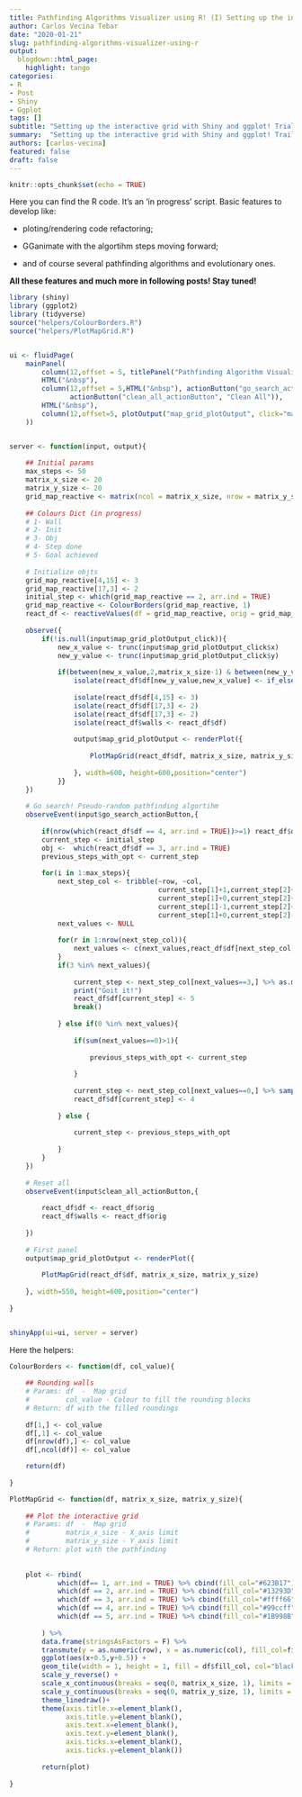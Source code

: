 ```yaml
---
title: Pathfinding Algorithms Visualizer using R! (I) Setting up the interactive grid
author: Carlos Vecina Tebar
date: "2020-01-21"
slug: pathfinding-algorithms-visualizer-using-r
output:
  blogdown::html_page:
    highlight: tango
categories:
- R
- Post
- Shiny
- Ggplot
tags: []
subtitle: "Setting up the interactive grid with Shiny and ggplot! Trial with some kind of random-walker algorithm."
summary:  "Setting up the interactive grid with Shiny and ggplot! Trail with some kind of random-walker algorithm."
authors: [carlos-vecina]
featured: false
draft: false
---
```


```r
knitr::opts_chunk$set(echo = TRUE)
```



Here you can find the R code. It's an 'in progress' script. Basic features to develop like:

- ploting/rendering code refactoring;

- GGanimate with the algortihm steps moving forward;

- and of course several pathfinding algorithms and evolutionary ones.



**All these features and much more in following posts! Stay tuned! **
```r
library (shiny)
library (ggplot2)
library (tidyverse)
source("helpers/ColourBorders.R")
source("helpers/PlotMapGrid.R")


ui <- fluidPage(
    mainPanel(
        column(12,offset = 5, titlePanel("Pathfinding Algorithm Visualization using R!")),
        HTML("&nbsp"),
        column(12,offset = 5,HTML("&nbsp"), actionButton("go_search_actionButton", "Go Search!"),
               actionButton("clean_all_actionButton", "Clean All")),
        HTML("&nbsp"),
        column(12,offset=5, plotOutput("map_grid_plotOutput", click="map_grid_plotOutput_click"))
    ))


server <- function(input, output){
    
    ## Initial params
    max_steps <- 50
    matrix_x_size <- 20
    matrix_y_size <- 20
    grid_map_reactive <- matrix(ncol = matrix_x_size, nrow = matrix_y_size, data = 0)    
    
    ## Colours Dict (in progress)
    # 1- Wall
    # 2- Init
    # 3- Obj
    # 4- Step done
    # 5- Goal achieved
    
    # Initialize objts
    grid_map_reactive[4,15] <- 3                                                           # obj
    grid_map_reactive[17,3] <- 2                                                           # init
    initial_step <- which(grid_map_reactive == 2, arr.ind = TRUE)
    grid_map_reactive <- ColourBorders(grid_map_reactive, 1)                               # rounding walls
    react_df <- reactiveValues(df = grid_map_reactive, orig = grid_map_reactive, walls = grid_map_reactive)
    
    observe({
        if(!is.null(input$map_grid_plotOutput_click)){
            new_x_value <- trunc(input$map_grid_plotOutput_click$x)
            new_y_value <- trunc(input$map_grid_plotOutput_click$y)
            
            if(between(new_x_value,2,matrix_x_size-1) & between(new_y_value,2,matrix_y_size-1)){
                isolate(react_df$df[new_y_value,new_x_value] <- if_else(react_df$df[new_y_value,new_x_value]==0,
                                                                        1,0))
                isolate(react_df$df[4,15] <- 3)
                isolate(react_df$df[17,3] <- 2)
                isolate(react_df$df[17,3] <- 2)
                isolate(react_df$walls <- react_df$df)
                
                output$map_grid_plotOutput <- renderPlot({
                    
                    PlotMapGrid(react_df$df, matrix_x_size, matrix_y_size)
                    
                }, width=600, height=600,position="center")
            }}
    }) 
    
    # Go search! Pseudo-random pathfinding algortihm
    observeEvent(input$go_search_actionButton,{
        
        if(nrow(which(react_df$df == 4, arr.ind = TRUE))>=1) react_df$df <- react_df$walls   # click search without clean
        current_step <- initial_step 
        obj <-  which(react_df$df == 3, arr.ind = TRUE)
        previous_steps_with_opt <- current_step
        
        for(i in 1:max_steps){
            next_step_col <- tribble(~row, ~col,
                                     current_step[1]+1,current_step[2]+0,
                                     current_step[1]+0,current_step[2]+1,
                                     current_step[1]-1,current_step[2]+0,
                                     current_step[1]+0,current_step[2]-1)
            next_values <- NULL
            
            for(r in 1:nrow(next_step_col)){
                next_values <- c(next_values,react_df$df[next_step_col[[r,1]],next_step_col[[r,2]]])
            }
            if(3 %in% next_values){
                
                current_step <- next_step_col[next_values==3,] %>% as.matrix()
                print("Goit it!")
                react_df$df[current_step] <- 5
                break()
                
            } else if(0 %in% next_values){
                
                if(sum(next_values==0)>1){
                    
                    previous_steps_with_opt <- current_step
                    
                }
                
                current_step <- next_step_col[next_values==0,] %>% sample_n(1) %>% as.matrix()
                react_df$df[current_step] <- 4
                
            } else {
                
                current_step <- previous_steps_with_opt
                
            }
        }
    })
    
    # Reset all
    observeEvent(input$clean_all_actionButton,{
        
        react_df$df <- react_df$orig
        react_df$walls <- react_df$orig
        
    })
    
    # First panel
    output$map_grid_plotOutput <- renderPlot({
        
        PlotMapGrid(react_df$df, matrix_x_size, matrix_y_size)
        
    }, width=550, height=600,position="center")
    
}


shinyApp(ui=ui, server = server)
```
 
 
Here the helpers:

```r

ColourBorders <- function(df, col_value){
    
    ## Rounding walls 
    # Params: df  -  Map grid
    #         col_value - Colour to fill the rounding blocks
    # Return: df with the filled roundings
    
    df[1,] <- col_value
    df[,1] <- col_value
    df[nrow(df),] <- col_value
    df[,ncol(df)] <- col_value

    return(df)
    
}

PlotMapGrid <- function(df, matrix_x_size, matrix_y_size){
    
    ## Plot the interactive grid 
    # Params: df  -  Map grid
    #         matrix_x_size - X_axis limit
    #         matrix_y_size - Y_axis limit
    # Return: plot with the pathfinding
    
    
    plot <- rbind(
            which(df== 1, arr.ind = TRUE) %>% cbind(fill_col="#623B17"),
            which(df == 2, arr.ind = TRUE) %>% cbind(fill_col="#13293D"),
            which(df == 3, arr.ind = TRUE) %>% cbind(fill_col="#ffff66"),
            which(df == 4, arr.ind = TRUE) %>% cbind(fill_col="#99ccff"),
            which(df == 5, arr.ind = TRUE) %>% cbind(fill_col="#1B998B")
            
        ) %>% 
        data.frame(stringsAsFactors = F) %>%
        transmute(y = as.numeric(row), x = as.numeric(col), fill_col=fill_col) %>% 
        ggplot(aes(x+0.5,y+0.5)) +
        geom_tile(width = 1, height = 1, fill = df$fill_col, col="black") +
        scale_y_reverse() +
        scale_x_continuous(breaks = seq(0, matrix_x_size, 1), limits = c(0+0.5, matrix_x_size+1.5), minor_breaks = NULL)+
        scale_y_continuous(breaks = seq(0, matrix_y_size, 1), limits = c(0+0.5, matrix_y_size+1.5), minor_breaks = NULL)+
        theme_linedraw()+
        theme(axis.title.x=element_blank(),
              axis.title.y=element_blank(),
              axis.text.x=element_blank(),
              axis.text.y=element_blank(),
              axis.ticks.x=element_blank(),
              axis.ticks.y=element_blank())
    
        return(plot)
    
}

```

